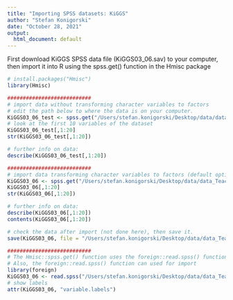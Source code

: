 ```yaml
---
title: "Importing SPSS datasets: KiGGS"
author: "Stefan Konigorski"
date: "October 28, 2021"
output:
  html_document: default
---
```


First download KiGGS SPSS data file (KiGGS03_06.sav) to your computer, then import it into R using the spss.get() function in the Hmisc package

```r
# install.packages("Hmisc")
library(Hmisc)

###########################
# import data without transforming character variables to factors
# edit the path below to where the data is on your computer.
KiGGS03_06_test <- spss.get("/Users/stefan.konigorski/Desktop/data/data_Teaching/KiGGS/KiGGS03_06.sav", use.value.labels = FALSE) 
# look at the first 10 variables of the dataset
KiGGS03_06_test[,1:20]
str(KiGGS03_06_test[,1:20])

# further info on data:
describe(KiGGS03_06_test[,1:20])

###########################
# import data transforming character variables to factors (default option use.value.labels = TRUE)
KiGGS03_06 <- spss.get("/Users/stefan.konigorski/Desktop/data/data_Teaching/KiGGS/KiGGS03_06.sav") 
KiGGS03_06[,1:20]
str(KiGGS03_06[,1:20])

# further info on data:
describe(KiGGS03_06[,1:20])
contents(KiGGS03_06[,1:20])

# check the data after import (not done here), then save it.
save(KiGGS03_06, file = "/Users/stefan.konigorski/Desktop/data/data_Teaching/KiGGS/KiGGS03_06.RData")

###########################
# The Hmisc::spss.get() function uses the foreign::read.spss() function and automatically formats the data into a data.frame
# Also, the foreign::read.spss() function can used for import 
library(foreign)
KiGGS03_06 <- read.spss("/Users/stefan.konigorski/Desktop/data/data_Teaching/KiGGS/KiGGS03_06.sav")
# show labels
attr(KiGGS03_06, "variable.labels")
```
